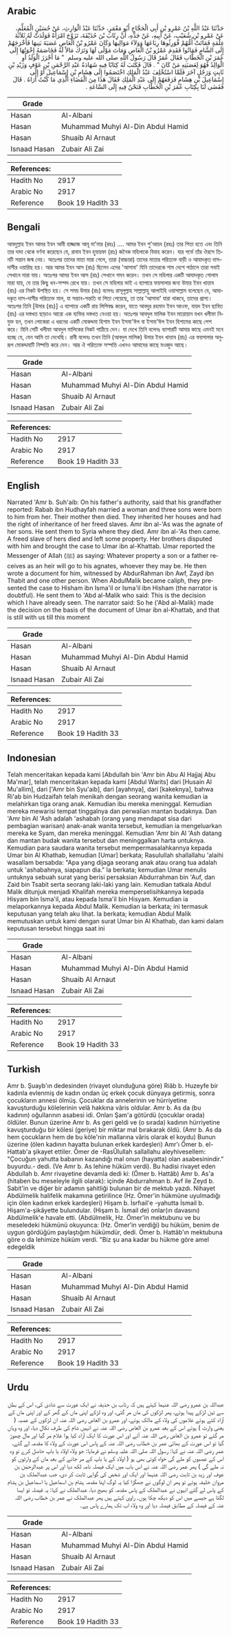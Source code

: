 ## Arabic


<div dir="rtl" lang="ar" style={{fontSize:'larger',backgroundColor:'#f8f9fa',padding:20}}>
حَدَّثَنَا عَبْدُ اللَّهِ بْنُ عَمْرِو بْنِ أَبِي الْحَجَّاجِ أَبُو مَعْمَرٍ، حَدَّثَنَا عَبْدُ الْوَارِثِ، عَنْ حُسَيْنٍ الْمُعَلِّمِ، عَنْ عَمْرِو بْنِ شُعَيْبٍ، عَنْ أَبِيهِ، عَنْ جَدِّهِ، أَنَّ رِئَابَ بْنَ حُذَيْفَةَ، تَزَوَّجَ امْرَأَةً فَوَلَدَتْ لَهُ ثَلاَثَةَ غِلْمَةٍ فَمَاتَتْ أُمُّهُمْ فَوَرِثُوهَا رِبَاعَهَا وَوَلاَءَ مَوَالِيهَا وَكَانَ عَمْرُو بْنُ الْعَاصِ عَصَبَةَ بَنِيهَا فَأَخْرَجَهُمْ إِلَى الشَّامِ فَمَاتُوا فَقَدِمَ عَمْرُو بْنُ الْعَاصِ وَمَاتَ مَوْلًى لَهَا وَتَرَكَ مَالاً لَهُ فَخَاصَمَهُ إِخْوَتُهَا إِلَى عُمَرَ بْنِ الْخَطَّابِ فَقَالَ عُمَرُ قَالَ رَسُولُ اللَّهِ صلى الله عليه وسلم ‏ "‏ مَا أَحْرَزَ الْوَلَدُ أَوِ الْوَالِدُ فَهُوَ لِعَصَبَتِهِ مَنْ كَانَ ‏"‏ ‏.‏ قَالَ فَكَتَبَ لَهُ كِتَابًا فِيهِ شَهَادَةُ عَبْدِ الرَّحْمَنِ بْنِ عَوْفٍ وَزَيْدِ بْنِ ثَابِتٍ وَرَجُلٍ آخَرَ فَلَمَّا اسْتُخْلِفَ عَبْدُ الْمَلِكِ اخْتَصَمُوا إِلَى هِشَامِ بْنِ إِسْمَاعِيلَ أَوْ إِلَى إِسْمَاعِيلَ بْنِ هِشَامٍ فَرَفَعَهُمْ إِلَى عَبْدِ الْمَلِكِ فَقَالَ هَذَا مِنَ الْقَضَاءِ الَّذِي مَا كُنْتُ أَرَاهُ ‏.‏ قَالَ فَقَضَى لَنَا بِكِتَابِ عُمَرَ بْنِ الْخَطَّابِ فَنَحْنُ فِيهِ إِلَى السَّاعَةِ ‏.‏
</div>
<div style={{backgroundColor:'#f8f9fa',padding:20, marginBottom: 10}}><table> <thead> <tr> <th>Grade</th> <th></th> </tr> </thead> <tbody> <tr><td>Hasan</td><td>Al-Albani</td></tr><tr><td>Hasan</td><td>Muhammad Muhyi Al-Din Abdul Hamid</td></tr><tr><td>Hasan</td><td>Shuaib Al Arnaut</td></tr><tr><td>Isnaad Hasan</td><td>Zubair Ali Zai</td></tr></tbody></table><table> <thead> <tr> <th>References:</th> <th></th> </tr> </thead> <tbody><tr><td>Hadith No</td><td>2917</td></tr><tr><td>Arabic No</td><td>2917</td></tr><tr><td>Reference</td><td>Book 19 Hadith 33</td></tr></tbody></table></div>

## Bengali


<div dir="ltr" lang="bn" style={{fontSize:'larger',backgroundColor:'#f8f9fa',padding:20}}>
আবদুল্লাহ ইবন আমর ইবন আবী হাজ্জাজ আবূ মা'মার (রহঃ) .... আমর ইবন শু'আয়ব (রহঃ) তার পিতা হতে এবং তিনি তার দাদা থেকে বর্ণনা করেছেন যে, রাবাব ইবন হুযায়ফা (রাঃ) জনৈক মহিলাকে বিবাহ করেন। যার গর্ভে তাঁর ঔরসে তিনটি সন্তান জন্ম নেয়। অতঃপর তাদের মাতা মারা গেলে, তারা (বাচ্চারা) তাদের মাতার পরিত্যক্ত বাড়ী ও আযাদকৃত দাস-দাসীর ওয়ারিছ হয়। আর আমর ইবন আস (রাঃ) ছিলেন এদের 'আসাবা' যিনি তাদেরকে শাম দেশে পাঠালে তারা সবাই সেখানে মারা যায়। অতঃপর আমর ইবন আস (রাঃ) সেখানে গমন করেন। তখন সে মহিলার একটি আযাদকৃত গোলাম মারা যায়, যে তার কিছু ধন-সম্পদ রেখে যায়। তখন সে মহিলার ভাই এ ব্যাপারে ফয়সালার জন্য উমার ইবন খাত্তাব (রাঃ) এর নিকট উপস্থিত হয়। সে সময় উমার (রাঃ) বলেনঃ রাসূলুল্লাহ সাল্লাল্লাহু আলাইহি ওয়াসাল্লাম বলেছেন যে, আযাদকৃত দাস-দাসীর পরিত্যক্ত মাল, যা সন্তান-সন্ততি বা পিতা পেয়েছে, তা তার 'আসাবা' যারা থাকবে, তাদের প্রাপ্য। অতঃপর তিনি [উমার (রাঃ)] এ ব্যাপারে একটি রায় লিপিবদ্ধ করেন, যাতে আবদুর রহমান ইবন আওফ, যায়দ ইবন ছাবিত (রাঃ) এর দস্তখত ছাড়াও আরো এক ব্যক্তির দস্তখত নেওয়া হয়। অতঃপর আবদুল মালিক ইবন মারোয়ান যখন খলীফা নিযুক্ত হন, তখন লোকেরা এ ধরনের একটি মোকদ্দমা হিশাম ইবন ইসমা'ঈল বা ইসমা'ঈল ইবন হিশামের কাছে পেশ করে। যিনি সেটি খলীফা আবদুল মালিকের নিকট পাঠিয়ে দেন। যা দেখে তিনি বলেনঃ ব্যাপারটি আমার কাছে এমনই মনে হচ্ছে যে, যেন আমি তা দেখেছি। রাবী বলেনঃ তখন তিনি (আবদুল মালিক) উমার ইবন খাত্তাব (রাঃ) এর ফয়সালার অনুরূপ মোকদ্দমাটি নিষ্পত্তি করে দেন। আর ঐ পরিত্যক্ত সস্পত্তি এখনও আমাদের কাছে মওজুদ আছে।
</div>
<div style={{backgroundColor:'#f8f9fa',padding:20, marginBottom: 10}}><table> <thead> <tr> <th>Grade</th> <th></th> </tr> </thead> <tbody> <tr><td>Hasan</td><td>Al-Albani</td></tr><tr><td>Hasan</td><td>Muhammad Muhyi Al-Din Abdul Hamid</td></tr><tr><td>Hasan</td><td>Shuaib Al Arnaut</td></tr><tr><td>Isnaad Hasan</td><td>Zubair Ali Zai</td></tr></tbody></table><table> <thead> <tr> <th>References:</th> <th></th> </tr> </thead> <tbody><tr><td>Hadith No</td><td>2917</td></tr><tr><td>Arabic No</td><td>2917</td></tr><tr><td>Reference</td><td>Book 19 Hadith 33</td></tr></tbody></table></div>

## English


<div dir="ltr" lang="en" style={{fontSize:'larger',backgroundColor:'#f8f9fa',padding:20}}>
Narrated 'Amr b. Suh'aib: On his father's authority, said that his grandfather reported: Rabab ibn Hudhayfah married a woman and three sons were born to him from her. Their mother then died. They inherited her houses and had the right of inheritance of her freed slaves. Amr ibn al-'As was the agnate of her sons. He sent them to Syria where they died. Amr ibn al-'As then came. A freed slave of hers died and left some property. Her brothers disputed with him and brought the case to Umar ibn al-Khattab. Umar reported the Messenger of Allah (ﷺ) as saying: Whatever property a son or a father receives as an heir will go to his agnates, whoever they may be. He then wrote a document for him, witnessed by AbdurRahman ibn Awf, Zayd ibn Thabit and one other person. When AbdulMalik became caliph, they presented the case to Hisham ibn Isma'il or Isma'il ibn Hisham (the narrator is doubtful). He sent them to 'Abd al-Malik who said: This is the decision which I have already seen. The narrator said: So he ('Abd al-Malik) made the decision on the basis of the document of Umar ibn al-Khattab, and that is still with us till this moment
</div>
<div style={{backgroundColor:'#f8f9fa',padding:20, marginBottom: 10}}><table> <thead> <tr> <th>Grade</th> <th></th> </tr> </thead> <tbody> <tr><td>Hasan</td><td>Al-Albani</td></tr><tr><td>Hasan</td><td>Muhammad Muhyi Al-Din Abdul Hamid</td></tr><tr><td>Hasan</td><td>Shuaib Al Arnaut</td></tr><tr><td>Isnaad Hasan</td><td>Zubair Ali Zai</td></tr></tbody></table><table> <thead> <tr> <th>References:</th> <th></th> </tr> </thead> <tbody><tr><td>Hadith No</td><td>2917</td></tr><tr><td>Arabic No</td><td>2917</td></tr><tr><td>Reference</td><td>Book 19 Hadith 33</td></tr></tbody></table></div>

## Indonesian


<div dir="ltr" lang="id" style={{fontSize:'larger',backgroundColor:'#f8f9fa',padding:20}}>
Telah menceritakan kepada kami [Abdullah bin 'Amr bin Abu Al Hajjaj Abu Ma'mar], telah menceritakan kepada kami [Abdul Warits] dari [Husain Al Mu'allim], dari ['Amr bin Syu'aib], dari [ayahnya], dari [kakeknya], bahwa Ri'ab bin Hudzaifah telah menikah dengan seorang wanita kemudian ia melahirkan tiga orang anak. Kemudian ibu mereka meninggal. Kemudian mereka mewarisi tempat tinggalnya dan perwalian mantan budaknya. Dan 'Amr bin Al 'Ash adalah 'ashabah (orang yang mendapat sisa dari pembagian warisan) anak-anak wanita tersebut, kemudian ia mengeluarkan mereka ke Syam, dan mereka meninggal. Kemudian 'Amr bin Al 'Ash datang dan mantan budak wanita tersebut dan meninggalkan harta untuknya. Kemudian para saudara wanita tersebut mempermasalahkannya kepada Umar bin Al Khathab, kemudian [Umar] berkata; Rasulullah shallallahu 'alaihi wasallam bersabda: "Apa yang dijaga seorang anak atau orang tua adalah untuk 'ashabahnya, siapapun dia." Ia berkata; kemudian Umar menulis untuknya sebuah surat yang berisi persaksian Abdurrahman bin 'Auf, dan Zaid bin Tsabit serta seorang laki-laki yang lain. Kemudian tatkala Abdul Malik ditunjuk menjadi Khalifah mereka memperselisihkannya kepada Hisyam bin Isma'il, atau kepada Isma'il bin Hisyam. Kemudian ia melaporkannya kepada Abdul Malik. Kemudian ia berkata; ini termasuk keputusan yang telah aku lihat. Ia berkata; kemudian Abdul Malik memutuskan untuk kami dengan surat Umar bin Al Khathab, dan kami dalam keputusan tersebut hingga saat ini
</div>
<div style={{backgroundColor:'#f8f9fa',padding:20, marginBottom: 10}}><table> <thead> <tr> <th>Grade</th> <th></th> </tr> </thead> <tbody> <tr><td>Hasan</td><td>Al-Albani</td></tr><tr><td>Hasan</td><td>Muhammad Muhyi Al-Din Abdul Hamid</td></tr><tr><td>Hasan</td><td>Shuaib Al Arnaut</td></tr><tr><td>Isnaad Hasan</td><td>Zubair Ali Zai</td></tr></tbody></table><table> <thead> <tr> <th>References:</th> <th></th> </tr> </thead> <tbody><tr><td>Hadith No</td><td>2917</td></tr><tr><td>Arabic No</td><td>2917</td></tr><tr><td>Reference</td><td>Book 19 Hadith 33</td></tr></tbody></table></div>

## Turkish


<div dir="ltr" lang="tr" style={{fontSize:'larger',backgroundColor:'#f8f9fa',padding:20}}>
Amr b. Şuayb'ın dedesinden (rivayet olunduğuna göre) Riâb b. Huzeyfe bir kadınla evlenmiş de kadın ondan üç erkek çocuk dünyaya getirmiş, sonra çocukların annesi ölmüş. Çocuklar da annelerinin ve hürriyetine kavuşturduğu kölelerinin velâ hakkına vâris oldular. Amr b. As da (bu kadının) oğullarının asabesi idi. Onları Şam'a götürdü (çocuklar orada) öldüler. Bunun üzerine Amr b. As geri geldi ve (o sırada) kadının hürriyetine kavuşturduğu bir kölesi (geriye) bir miktar mal bırakarak öldü. (Amr b. As da hem çocukların hem de bu köle'nin mallarına vâris olarak el koydu) Bunun üzerine (ölen kadının hayatta bulunan erkek kardeşleri) Amr'ı Ömer b. el-Hattab'a şikayet ettiler. Ömer de -RasÛlullah sallallahu aleyhivesellem: "Çocuğun yahutta babanın kazandığı mal onun (hayatta) olan asabesinindir." buyurdu.- dedi. (Ve Amr b. As lehine hüküm verdi). Bu hadisi rivayet eden Abdullah b. Amr rivayetine devamla dedi ki: (Ömer b. Hattâb) Amr b. As'a (hitaben bu meseleyle ilgili olarak): içinde Abdurrahman b. Avf ile Zeyd b. Sabit'in ve diğer bir adamın şahitliği bulunan bir de mektub yazdı. Nihayet Abdülmelik halifelik makamına getirilince (Hz. Ömer'in hükmüne uyulmadığı için ölen kadının erkek kardeşleri) Hişam b. İsrfıail'e -yahutta İsmail b. Hişam'a-şikâyette bulundular. (Hişam b. İsmail de) onlar(ın davasını) Abdülmelik'e havale etti. (Abdülmelik, Hz. Ömer'in mektubunu ve bu meseledeki hükmünü okuyunca: (Hz. Ömer'in verdiği) bu hüküm, benim de uygun gördüğüm paylaştığım hükümdür, dedi. Ömer b. Hattâb'ın mektubuna göre o da lehimize hüküm verdi. "Biz şu ana kadar bu hükme göre amel edegeldik
</div>
<div style={{backgroundColor:'#f8f9fa',padding:20, marginBottom: 10}}><table> <thead> <tr> <th>Grade</th> <th></th> </tr> </thead> <tbody> <tr><td>Hasan</td><td>Al-Albani</td></tr><tr><td>Hasan</td><td>Muhammad Muhyi Al-Din Abdul Hamid</td></tr><tr><td>Hasan</td><td>Shuaib Al Arnaut</td></tr><tr><td>Isnaad Hasan</td><td>Zubair Ali Zai</td></tr></tbody></table><table> <thead> <tr> <th>References:</th> <th></th> </tr> </thead> <tbody><tr><td>Hadith No</td><td>2917</td></tr><tr><td>Arabic No</td><td>2917</td></tr><tr><td>Reference</td><td>Book 19 Hadith 33</td></tr></tbody></table></div>

## Urdu


<div dir="rtl" lang="ur" style={{fontSize:'larger',backgroundColor:'#f8f9fa',padding:20}}>
عبداللہ بن عمرو رضی اللہ عنہما کہتے ہیں کہ رئاب بن حذیفہ نے ایک عورت سے شادی کی، اس کے بطن سے تین لڑکے پیدا ہوئے، پھر لڑکوں کی ماں مر گئی، اور وہ لڑکے اپنی ماں کے گھر کے اور اپنی ماں کے آزاد کئے ہوئے غلاموں کی ولاء کے مالک ہوئے، اور عمرو بن العاص رضی اللہ عنہ ان لڑکوں کے عصبہ ( یعنی وارث ) ہوئے اس کے بعد عمرو بن العاص رضی اللہ عنہ نے انہیں شام کی طرف نکال دیا، اور وہ وہاں مر گئے تو عمرو بن العاص رضی اللہ عنہ آئے اور اس عورت کا ایک آزاد کیا ہوا غلام مر گیا اور مال چھوڑ گیا تو اس عورت کے بھائی عمر بن خطاب رضی اللہ عنہ کے پاس اس عورت کے ولاء کا مقدمہ لے گئے، عمر رضی اللہ عنہ نے کہا: رسول اللہ صلی اللہ علیہ وسلم نے فرمایا: جو ولاء اولاد یا باپ حاصل کرے تو وہ اس کے عصبوں کو ملے گی خواہ کوئی بھی ہو ( اولاد کے یا باپ کے مر جانے کے بعد ماں کے وارثوں کو نہ ملے گی ) پھر عمر رضی اللہ عنہ نے اس باب میں ایک فیصلہ نامہ لکھ دیا اور اس پر عبدالرحمٰن بن عوف اور زید بن ثابت رضی اللہ عنہما اور ایک اور شخص کی گواہی ثابت کر دی، جب عبدالملک بن مروان خلیفہ ہوئے تو پھر ان لوگوں نے جھگڑا کیا یہ لوگ اپنا مقدمہ ہشام بن اسماعیل یا اسماعیل بن ہشام کے پاس لے گئے انہوں نے عبدالملک کے پاس مقدمہ کو بھیج دیا، عبدالملک نے کہا: یہ فیصلہ تو ایسا لگتا ہے جیسے میں اس کو دیکھ چکا ہوں۔ راوی کہتے ہیں پھر عبدالملک نے عمر بن خطاب رضی اللہ عنہ کے فیصلہ کے مطابق فیصلہ دیا اور وہ ولاء اب تک ہمارے پاس ہے۔
</div>
<div style={{backgroundColor:'#f8f9fa',padding:20, marginBottom: 10}}><table> <thead> <tr> <th>Grade</th> <th></th> </tr> </thead> <tbody> <tr><td>Hasan</td><td>Al-Albani</td></tr><tr><td>Hasan</td><td>Muhammad Muhyi Al-Din Abdul Hamid</td></tr><tr><td>Hasan</td><td>Shuaib Al Arnaut</td></tr><tr><td>Isnaad Hasan</td><td>Zubair Ali Zai</td></tr></tbody></table><table> <thead> <tr> <th>References:</th> <th></th> </tr> </thead> <tbody><tr><td>Hadith No</td><td>2917</td></tr><tr><td>Arabic No</td><td>2917</td></tr><tr><td>Reference</td><td>Book 19 Hadith 33</td></tr></tbody></table></div>